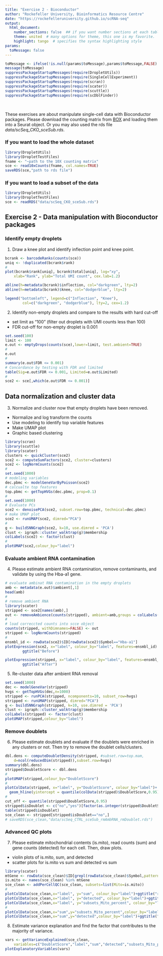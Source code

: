 ```yaml
---
title: "Exercise 2 - Bioconductor"
author: "Rockefeller University, Bioinformatics Resource Centre"
date: "https://rockefelleruniversity.github.io/scRNA-seq"
output: 
  html_document:
    number_sections: false  ## if you want number sections at each table header
    theme: united  # many options for theme, this one is my favorite.
    highlight: tango  # specifies the syntax highlighting style
params:
  toMessage: false    
---
```


```r
toMessage <- ifelse(!is.null(params$toMessage),params$toMessage,FALSE)
message(toMessage)
suppressPackageStartupMessages(require(DropletUtils))
suppressPackageStartupMessages(require(SingleCellExperiment))
suppressPackageStartupMessages(require(scran))
suppressPackageStartupMessages(require(scater))
suppressPackageStartupMessages(require(scuttle))
suppressPackageStartupMessages(require(scDblFinder))
```


<p>&nbsp;</p>
These exercises are about manipulate single-cell data with Bioconductor packages. Please download the counting matrix from [BOX](https://rockefeller.box.com/s/d6dvkjljprvqyglul1zxudv0ktfvwhsg) and loading them into a Seurat object. Or you may also used the rds file *data/scSeq_CKO_sceSub.rds*. 


### If you want to load the whole dataset
```r
library(DropletUtils)
library(DropletTestFiles)
fname <- "~path to the 10X counting matrix"
sce <- read10xCounts(fname, col.names=TRUE)
saveRDS(sce,"path to rds file")
```

### If you want to load a subset of the data
```r
library(DropletUtils)
library(DropletTestFiles)
sce <- readRDS("data/scSeq_CKO_sceSub.rds")
```

## **Exercise 2** - **Data manipulation with Bioconductor packages**

### Identify empty droplets

1. Draw a knee plot and identify inflection point and knee point.
```r
bcrank <- barcodeRanks(counts(sce))
uniq <- !duplicated(bcrank$rank)
#
plot(bcrank$rank[uniq], bcrank$total[uniq], log="xy",
    xlab="Rank", ylab="Total UMI count", cex.lab=1.2)

abline(h=metadata(bcrank)$inflection, col="darkgreen", lty=2)
abline(h=metadata(bcrank)$knee, col="dodgerblue", lty=2)

legend("bottomleft", legend=c("Inflection", "Knee"), 
        col=c("darkgreen", "dodgerblue"), lty=2, cex=1.2)
```

2. Identify non-empty droplets and compare to the results with hard cut-off
- set limit as "100" (filter out droplets with UMI counts less than 100)
- FDR cut-off for non-empty droplet is 0.001
```r
set.seed(100)
limit <- 100   
e.out <- emptyDrops(counts(sce),lower=limit, test.ambient=TRUE)
#
e.out
#
summary(e.out$FDR <= 0.001)
# Concordance by testing with FDR and limited
table(Sig=e.out$FDR <= 0.001, Limited=e.out$Limited)
#
sce2 <- sce[,which(e.out$FDR <= 0.001)]
```

## Data normalization and cluster data 
3. Normalize and cluster now that empty droplets have been removed.
- Normalize and log transform the counts
- Use modeling to identify top variable features
- Make UMAP plot
- Graphic based clustering
```r
library(scran)
library(scuttle)
library(scater)
clusters <- quickCluster(sce2)
sce2 <- computeSumFactors(sce2, cluster=clusters)
sce2 <- logNormCounts(sce2)
#
set.seed(1000)
# modeling variables
dec.pbmc <- modelGeneVarByPoisson(sce2)
# calcualte top features
top.pbmc <- getTopHVGs(dec.pbmc, prop=0.1)
#
set.seed(1000)
# Evaluate PCs
sce2 <- denoisePCA(sce2, subset.row=top.pbmc, technical=dec.pbmc)
# make UMAP plot
sce2 <- runUMAP(sce2, dimred="PCA")
#
g <- buildSNNGraph(sce2, k=10, use.dimred = 'PCA')
clust <- igraph::cluster_walktrap(g)$membership
colLabels(sce2) <- factor(clust)
#
plotUMAP(sce2,colour_by="label")
```

### Evaluate ambient RNA contamination
4. Please estimate ambient RNA contamination, remove contaminants, and validate by using the Hba-a1 gene.
```r
# evaluate ambinat RNA contamination in the empty droplets
amb <- metadata(e.out)$ambient[,1]
head(amb)
#
# remove ambient RNA 
library(scater)
stripped <- sce2[names(amb),]
out <- removeAmbience(counts(stripped), ambient=amb,groups = colLabels(stripped))
#
# load correccted counts into scce object
counts(stripped, withDimnames=FALSE) <- out
stripped <- logNormCounts(stripped)
#
ensmbl_id <- rowData(sce2)$ID[rowData(sce2)$Symbol=="Hba-a1"]
plotExpression(sce2, x="label", colour_by="label", features=ensmbl_id) +
        ggtitle("Before")

plotExpression(stripped, x="label", colour_by="label", features=ensmbl_id) + 
        ggtitle("After")
```

5. Re-cluster data after ambient RNA removal
```r
set.seed(1000)
dec <- modelGeneVar(stripped)
hvgs <- getTopHVGs(dec,n=1000)
stripped <- runPCA(stripped, ncomponents=10, subset_row=hvgs)
stripped <- runUMAP(stripped, dimred="PCA")
g <- buildSNNGraph(stripped, k=10, use.dimred = 'PCA')
clust <- igraph::cluster_walktrap(g)$membership
colLabels(stripped) <- factor(clust)
plotUMAP(stripped,colour_by="label")
```

### Remove doublets
6. Please estimate doublets and evaluate if the doublets were enriched in any clusters or not. Then try to remove the doublet cells/clusters.
```r
dbl.dens <- computeDoubletDensity(stripped, #subset.row=top.mam, 
    d=ncol(reducedDim(stripped)),subset.row=hvgs)
summary(dbl.dens)
stripped$DoubletScore <- dbl.dens
#
plotUMAP(stripped,colour_by="DoubletScore")
#
plotColData(stripped, x="label", y="DoubletScore", colour_by="label")+
  geom_hline(yintercept = quantile(colData(stripped)$DoubletScore,0.95),lty="dashed",color="red")
#
cut_off <- quantile(stripped$DoubletScore,0.95)
stripped$isDoublet <- c("no","yes")[factor(as.integer(stripped$DoubletScore>=cut_off),levels=c(0,1))]
table(stripped$isDoublet)
sce_clean <- stripped[stripped$isDoublet=="no",]
# saveRDS(sce_clean,"data/scSeq_CTRL_sceSub_rmAmbRNA_rmDoublet.rds")
```

### Advanced QC plots
7. Please estimate mitochondrial contents (is.mito), read counts (sum) and gene counts (detected) for each cell. Then, draw plots.
- violin plots of is.mito, sum, and detected
- scatter plots for is.mito vs sum and detected vs sum
```r
library(scater)
mtGene <- rowData(sce_clean)$ID[grepl(rowData(sce_clean)$Symbol,pattern = "mt-")]
is.mito <- names(sce_clean) %in% mtGene
sce_clean <- addPerCellQC(sce_clean, subsets=list(Mito=is.mito))
#
plotColData(sce_clean,x="label", y="sum", colour_by="label")+ggtitle("read counts")
plotColData(sce_clean,x="label", y="detected", colour_by="label")+ggtitle("gene counts")
plotColData(sce_clean,x="label", y="subsets_Mito_percent", colour_by="label")+ggtitle("mitocondrial content")
#
plotColData(sce_clean,x="sum",y="subsets_Mito_percent",colour_by="label")+ggtitle("is.mito vs read counts")
plotColData(sce_clean,x="sum",y="detected",colour_by="label")+ggtitle("gene counts vs read counts")
```

8. Estimate variance explanation and find the factor that contributes to the majority of variance.
```r
vars <- getVarianceExplained(sce_clean, 
    variables=c("DoubletScore","label","sum","detected","subsets_Mito_percent"))
plotExplanatoryVariables(vars)
```
